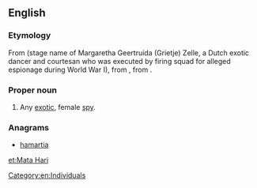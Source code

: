 {{also|matahari}}
==English==
{{wikipedia}}
===Etymology===
From {{etyl|nl}} (stage name of Margaretha Geertruida (Grietje) Zelle, a Dutch exotic dancer and courtesan who was executed by firing squad for alleged espionage during World War I), from {{etyl|id}} {{term|matahari||sun|lang=id}}, from {{etyl|ms}} {{term|matahari||sun|lang=ms}}.

===Proper noun===
{{en-proper noun}}

# Any [[exotic]], female [[spy]].

===Anagrams===
* [[hamartia#English|hamartia]]

[[Category:en:Individuals]]

[[et:Mata Hari]]
